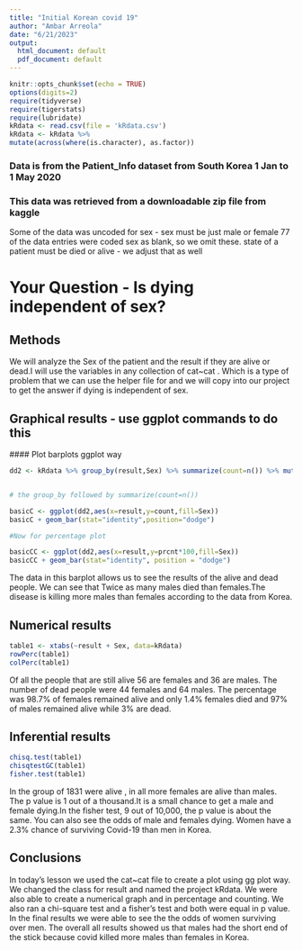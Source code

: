```yaml
---
title: "Initial Korean covid 19"
author: "Ambar Arreola"
date: "6/21/2023"
output:
  html_document: default
  pdf_document: default
---
```


```r
knitr::opts_chunk$set(echo = TRUE)
options(digits=2)
require(tidyverse)
require(tigerstats)
require(lubridate)
kRdata <- read.csv(file = 'kRdata.csv')
kRdata <- kRdata %>%
mutate(across(where(is.character), as.factor))

```
### Data is from the Patient_Info dataset from South Korea 1 Jan to 1 May 2020
### This data was retrieved from a downloadable zip file from kaggle

Some of the data was uncoded for sex - sex must be just male or female
77 of the data entries were coded sex  as blank, so we omit these.
state of a patient must be died or alive - we adjust that as well   
 
 
  
# Your Question - Is dying independent of sex?

## Methods

We will analyze the Sex of the patient and the result  if they are alive or dead.I will use the variables in any collection of cat~cat . Which is a type of problem that we can use the helper file for and we will copy into our project to get the answer if dying is independent of sex. 



## Graphical results - use ggplot commands to do this  



  #### Plot barplots ggplot way

```r
dd2 <- kRdata %>% group_by(result,Sex) %>% summarize(count=n()) %>% mutate(prcnt=count/sum(count))


# the group_by followed by summarize(count=n())

basicC <- ggplot(dd2,aes(x=result,y=count,fill=Sex))
basicC + geom_bar(stat="identity",position="dodge")

#Now for percentage plot

basicCC <- ggplot(dd2,aes(x=result,y=prcnt*100,fill=Sex)) 
basicCC + geom_bar(stat="identity", position = "dodge")
```

The data in this barplot allows us to see the results of the alive and dead people. We can see that Twice as many males died than females.The disease is killing more males than females according to the data from Korea.

  
## Numerical results

```r
table1 <- xtabs(~result + Sex, data=kRdata)
rowPerc(table1)
colPerc(table1)
```

Of all the people that are still alive 56 are females and 36 are males. The number of dead people were 44 females and 64 males. The percentage was 98.7% of females remained alive and only 1.4% females died and 97% of males remained alive while 3% are dead. 

## Inferential results 

```r
chisq.test(table1)
chisqtestGC(table1)
fisher.test(table1)
```

In the group of 1831 were alive , in all more females are alive than males. The p value is 1 out of a thousand.It is a small chance to get a male and female dying.In the fisher test, 9 out of 10,000, the p value is about the same. You can also see the odds of male and females dying. Women have a 2.3% chance of surviving Covid-19 than men in Korea.

## Conclusions

In today's lesson we used the cat~cat file to create a plot using  gg plot way. We changed the class for result and named the project kRdata. We were also able to create a numerical graph and in percentage and counting. We also ran a chi-square test and a fisher's test and both were equal in p value. In the final results we were able to see the the odds of women surviving over men. The overall all results showed us that males had the short end of the stick because covid killed more males than females in Korea.
